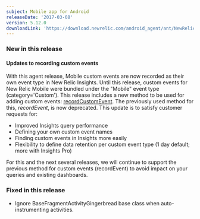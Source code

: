 ```yaml
---
subject: Mobile app for Android
releaseDate: '2017-03-08'
version: 5.12.0
downloadLink: 'https://download.newrelic.com/android_agent/ant/NewRelic_Android_Agent_5.12.0.zip'
---
```


### New in this release

#### Updates to recording custom events

With this agent release, Mobile custom events are now recorded as their own event type in New Relic Insights. Until this release, custom events for New Relic Mobile were bundled under the "Mobile" event type (category='Custom'). This release includes a new method to be used for adding custom events: [recordCustomEvent](https://docs.newrelic.com/docs/mobile-monitoring/new-relic-mobile-android/android-sdk-api/record-custom-event). The previously used method for this, _recordEvent_, is now deprecated. This update is to satisfy customer requests for:

* Improved Insights query performance
* Defining your own custom event names
* Finding custom events in Insights more easily
* Flexibility to define data retention per custom event type (1 day default; more with Insights Pro)

For this and the next several releases, we will continue to support the previous method for custom events (recordEvent) to avoid impact on your queries and existing dashboards.

### Fixed in this release

* Ignore BaseFragmentActivityGingerbread base class when auto-instrumenting activities.
